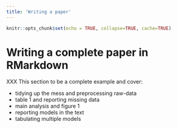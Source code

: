 ```yaml
---
title: 'Writing a paper'
---
```


```r
knitr::opts_chunk$set(echo = TRUE, collapse=TRUE, cache=TRUE)

```



# Writing a complete paper in RMarkdown {- #writing-paper}


XXX This section to be a complete example and cover:

- tidying up the mess and preprocessing raw-data
- table 1 and reporting missing data
- main analysis and figure 1
- reporting models in the text
- tabulating multiple models

